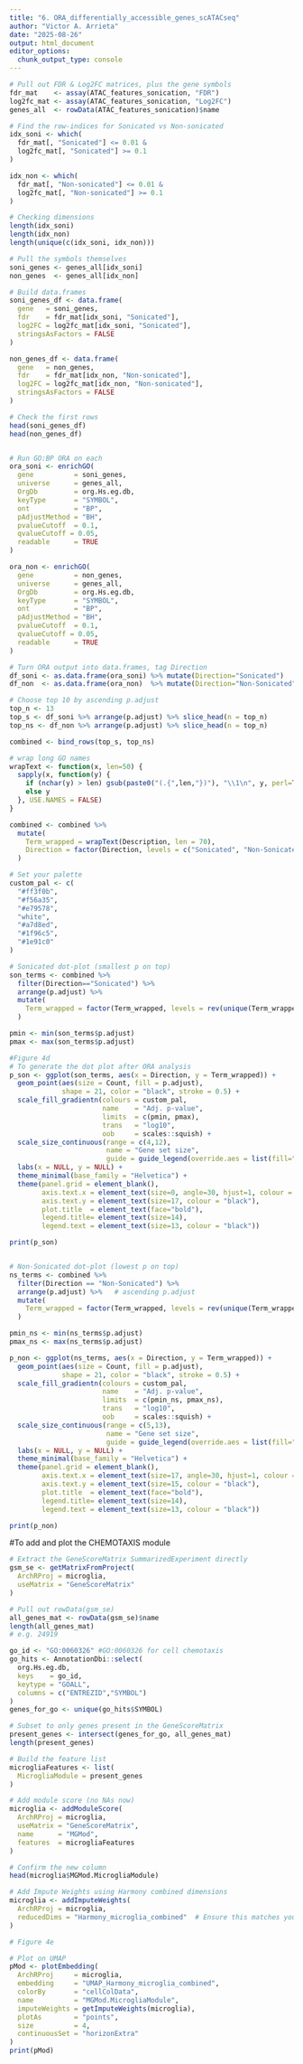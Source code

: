 ```yaml
---
title: "6. ORA_differentially_accessible_genes_scATACseq"
author: "Victor A. Arrieta"
date: "2025-08-26"
output: html_document
editor_options: 
  chunk_output_type: console
---
```


```r
# Pull out FDR & Log2FC matrices, plus the gene symbols
fdr_mat    <- assay(ATAC_features_sonication, "FDR")
log2fc_mat <- assay(ATAC_features_sonication, "Log2FC")
genes_all  <- rowData(ATAC_features_sonication)$name

# Find the row‐indices for Sonicated vs Non‐sonicated
idx_soni <- which(
  fdr_mat[, "Sonicated"] <= 0.01 &
  log2fc_mat[, "Sonicated"] >= 0.1
)

idx_non <- which(
  fdr_mat[, "Non-sonicated"] <= 0.01 &
  log2fc_mat[, "Non-sonicated"] >= 0.1
)

# Checking dimensions
length(idx_soni)
length(idx_non)
length(unique(c(idx_soni, idx_non)))  

# Pull the symbols themselves
soni_genes <- genes_all[idx_soni]
non_genes  <- genes_all[idx_non]

# Build data.frames
soni_genes_df <- data.frame(
  gene   = soni_genes,
  fdr    = fdr_mat[idx_soni, "Sonicated"],
  log2FC = log2fc_mat[idx_soni, "Sonicated"],
  stringsAsFactors = FALSE
)

non_genes_df <- data.frame(
  gene   = non_genes,
  fdr    = fdr_mat[idx_non, "Non-sonicated"],
  log2FC = log2fc_mat[idx_non, "Non-sonicated"],
  stringsAsFactors = FALSE
)

# Check the first rows
head(soni_genes_df)
head(non_genes_df)


# Run GO:BP ORA on each
ora_soni <- enrichGO(
  gene          = soni_genes,
  universe      = genes_all,
  OrgDb         = org.Hs.eg.db,
  keyType       = "SYMBOL",
  ont           = "BP",
  pAdjustMethod = "BH",
  pvalueCutoff  = 0.1,
  qvalueCutoff = 0.05,
  readable      = TRUE
)

ora_non <- enrichGO(
  gene          = non_genes,
  universe      = genes_all,
  OrgDb         = org.Hs.eg.db,
  keyType       = "SYMBOL",
  ont           = "BP",
  pAdjustMethod = "BH",
  pvalueCutoff  = 0.1,
  qvalueCutoff = 0.05,
  readable      = TRUE
)
```

```r
# Turn ORA output into data.frames, tag Direction
df_soni <- as.data.frame(ora_soni) %>% mutate(Direction="Sonicated")
df_non  <- as.data.frame(ora_non)  %>% mutate(Direction="Non-Sonicated")

# Choose top 10 by ascending p.adjust
top_n <- 13
top_s <- df_soni %>% arrange(p.adjust) %>% slice_head(n = top_n)
top_ns <- df_non %>% arrange(p.adjust) %>% slice_head(n = top_n)

combined <- bind_rows(top_s, top_ns)

# wrap long GO names
wrapText <- function(x, len=50) {
  sapply(x, function(y) {
    if (nchar(y) > len) gsub(paste0("(.{",len,"})"), "\\1\n", y, perl=TRUE)
    else y
  }, USE.NAMES = FALSE)
}

combined <- combined %>%
  mutate(
    Term_wrapped = wrapText(Description, len = 70),
    Direction = factor(Direction, levels = c("Sonicated", "Non-Sonicated"))
  )

# Set your palette
custom_pal <- c(
  "#ff3f0b",
  "#f56a35",
  "#e79578",
  "white",
  "#a7d8ed",
  "#1f96c5",
  "#1e91c0"
)

# Sonicated dot‐plot (smallest p on top)
son_terms <- combined %>%
  filter(Direction=="Sonicated") %>%
  arrange(p.adjust) %>%
  mutate(
    Term_wrapped = factor(Term_wrapped, levels = rev(unique(Term_wrapped)))
  )

pmin <- min(son_terms$p.adjust)
pmax <- max(son_terms$p.adjust)

#Figure 4d
# To generate the dot plot after ORA analysis
p_son <- ggplot(son_terms, aes(x = Direction, y = Term_wrapped)) +
  geom_point(aes(size = Count, fill = p.adjust),
             shape = 21, color = "black", stroke = 0.5) +
  scale_fill_gradientn(colours = custom_pal,
                       name    = "Adj. p-value",
                       limits  = c(pmin, pmax),
                       trans   = "log10",
                       oob     = scales::squish) +
  scale_size_continuous(range = c(4,12),
                        name = "Gene set size",
                        guide = guide_legend(override.aes = list(fill="black"))) +
  labs(x = NULL, y = NULL) +
  theme_minimal(base_family = "Helvetica") +
  theme(panel.grid = element_blank(),
        axis.text.x = element_text(size=0, angle=30, hjust=1, colour = "black"),
        axis.text.y = element_text(size=17, colour = "black"),
        plot.title  = element_text(face="bold"),
        legend.title= element_text(size=14),
        legend.text = element_text(size=13, colour = "black"))

print(p_son)


# Non-Sonicated dot-plot (lowest p on top)
ns_terms <- combined %>%
  filter(Direction == "Non-Sonicated") %>%
  arrange(p.adjust) %>%   # ascending p.adjust
  mutate(
    Term_wrapped = factor(Term_wrapped, levels = rev(unique(Term_wrapped)))
  )

pmin_ns <- min(ns_terms$p.adjust)
pmax_ns <- max(ns_terms$p.adjust)

p_non <- ggplot(ns_terms, aes(x = Direction, y = Term_wrapped)) +
  geom_point(aes(size = Count, fill = p.adjust),
             shape = 21, color = "black", stroke = 0.5) +
  scale_fill_gradientn(colours = custom_pal,
                       name    = "Adj. p-value",
                       limits  = c(pmin_ns, pmax_ns),
                       trans   = "log10",
                       oob     = scales::squish) +
  scale_size_continuous(range = c(5,13),
                        name = "Gene set size",
                        guide = guide_legend(override.aes = list(fill="black"))) +
  labs(x = NULL, y = NULL) +
  theme_minimal(base_family = "Helvetica") +
  theme(panel.grid = element_blank(),
        axis.text.x = element_text(size=17, angle=30, hjust=1, colour = "black"),
        axis.text.y = element_text(size=15, colour = "black"),
        plot.title  = element_text(face="bold"),
        legend.title= element_text(size=14),
        legend.text = element_text(size=13, colour = "black"))

print(p_non)
```

#To add and plot the CHEMOTAXIS module 
```r
# Extract the GeneScoreMatrix SummarizedExperiment directly
gsm_se <- getMatrixFromProject(
  ArchRProj = microglia,
  useMatrix = "GeneScoreMatrix"
)

# Pull out rowData(gsm_se)
all_genes_mat <- rowData(gsm_se)$name
length(all_genes_mat)
# e.g. 24919

go_id <- "GO:0060326" #GO:0060326 for cell chemotaxis
go_hits <- AnnotationDbi::select(
  org.Hs.eg.db,
  keys    = go_id,
  keytype = "GOALL",
  columns = c("ENTREZID","SYMBOL")
)
genes_for_go <- unique(go_hits$SYMBOL)  

# Subset to only genes present in the GeneScoreMatrix
present_genes <- intersect(genes_for_go, all_genes_mat)
length(present_genes)  

# Build the feature list
microgliaFeatures <- list(
  MicrogliaModule = present_genes
)

# Add module score (no NAs now)
microglia <- addModuleScore(
  ArchRProj = microglia,
  useMatrix = "GeneScoreMatrix",
  name      = "MGMod",
  features  = microgliaFeatures
)

# Confirm the new column
head(microglia$MGMod.MicrogliaModule)

# Add Impute Weights using Harmony combined dimensions
microglia <- addImputeWeights(
  ArchRProj = microglia,
  reducedDims = "Harmony_microglia_combined"  # Ensure this matches your reduced dimensions name
)

# Figure 4e

# Plot on UMAP
pMod <- plotEmbedding(
  ArchRProj     = microglia,
  embedding     = "UMAP_Harmony_microglia_combined",
  colorBy       = "cellColData",
  name          = "MGMod.MicrogliaModule",
  imputeWeights = getImputeWeights(microglia),
  plotAs        = "points",
  size          = 4,
  continuousSet = "horizonExtra"
)
print(pMod)

```

